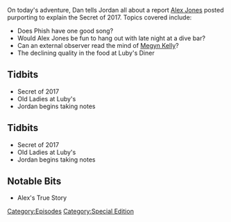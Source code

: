 {{DEFAULTSORT:
    #_EPISODE_0003:The Secret of 2017
}}{{Episode
    | title           = The Secret of 2017
    | caption         = Listen to this episode on [https://knowledgefight.libsyn.com/the-secret-of-2017 Libsyn] [https://open.spotify.com/episode/0uydlMPa37DxMpnwCLPxq9 Spotify], Read the [[Transcript/3: The Secret of 2017|Unofficial Transcript]]
    | episodeNumber   = 3
    | length          = 01:29:17
    | airDate         = January 16, 2017
    | episodeType     = [[:Category:Special Edition|Special Edition]]
    | appearance      = [[Megyn Kelly]]
    | previousEpisode = [[2: December 31, 1999 (Y2K)]]
    | nextEpisode     = [[4: Research and Stand Up]]
}}

{{Stub}}

On today's adventure, Dan tells Jordan all about a report [[Alex Jones]] posted purporting to explain the Secret of 2017. Topics covered include:

*Does Phish have one good song?
*Would Alex Jones be fun to hang out with late night at a dive bar?
*Can an external observer read the mind of [[Megyn Kelly]]?
*The declining quality in the food at Luby's Diner

== Tidbits ==

*Secret of 2017
*Old Ladies at Luby's
*Jordan begins taking notes

==Tidbits==

*Secret of 2017
*Old Ladies at Luby's
*Jordan begins taking notes

==Notable Bits==

*Alex's True Story

[[Category:Episodes]]
[[Category:Special Edition]]

